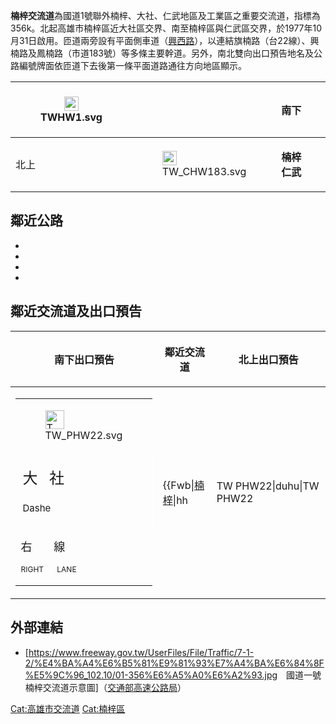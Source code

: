 {{coord|22.737050|N|120.334424|E|display=title}}
{{Infobox Taiwan Highway IC
| name = 楠梓交流道
| name_en = Nanzi Interchange
| rd_type = NH
| rd_number = 1
| exit = 356
| exit_name = 楠梓
| location = [[臺灣|臺灣]][[高雄市|高雄市]][[楠梓區|楠梓區]]、[[仁武區|仁武區]]
| connect = 
 {{Plainlist|
* {{Jct|country=TWN|PH|22}}（[[旗楠路|旗楠路]]）
* {{Jct|country=TWN|TRKH|47}}（[[興楠路|興楠路]]）
* {{Jct|country=TWN|CH|183}}（[[鳳楠路|鳳楠路]]）
* [[興西路_(高雄市)|興西路]]（平面側車道）
 }}
| goto = 楠梓區、[[大社區|大社區]]、仁武區
| class = 複合式鑽石型
| time = 1977年10月31日
}}
'''楠梓交流道'''為國道1號聯外楠梓、大社、仁武地區及工業區之重要交流道，指標為356k。北起高雄市楠梓區近大社區交界、南至楠梓區與仁武區交界，於1977年10月31日啟用。匝道兩旁設有平面側車道（[[興西路_(高雄市)|興西路]]），以連結旗楠路（台22線）、興楠路及鳳楠路（市道183號）等多條主要幹道。另外，南北雙向出口預告地名及公路編號牌面依匝道下去後第一條平面道路通往方向地區顯示。
{|class="wikitable" style="text-align:center" 
! rowspan="2" |[[File:TWHW1.svg|23px]]
| rowspan="2" |{{Taiwan Highway IC|356|楠梓}}  
| 南下
| [[File:TW_PHW22.svg|23px]]
| '''大社　楠梓'''
|-
| 北上
| [[File:TW_CHW183.svg|23px]]
| '''楠梓　仁武'''
|}

== 鄰近公路 ==
* {{Jct|country=TWN|PH|1}}
* {{Jct|country=TWN|PH|22}}
* {{Jct|country=TWN|CH|183}}
* {{Jct|country=TWN|TRKH|47-1}}

== 鄰近交流道及出口預告 ==
{| class="toccolours" border="1" cellpadding="4" style="margin:0 auto; border-collapse:collapse; text-align:center; white-space:nowrap"
! 南下出口預告 !! 鄰近交流道 !! 北上出口預告
|-
| style="text-align:right; font-size:15px" | {{Taiwan Highway IC|356|楠梓}}
{|style="width:190px; background-color:#007F00; text-align:center; color:#FFF; font-weight:bold"
| colspan="2" | <div style="margin-top:6px; margin-bottom:3px">[[File:TW_PHW22.svg|30px]]</div>
|-
| style="width:90px; border-right:2px solid #FFF; line-height:24px; font-size:24px; word-spacing:12px" | 大 社<div style="font-size:15px">Dashe</div>
| style="width:90px; line-height:24px; font-size:24px; word-spacing:12px" | 楠 梓<div style="font-size:15px">Nanzi</div>
|-
| colspan="2" style="line-height:18px; font-size:18px; word-spacing:30px" | 右 線<div style="font-size:12px; word-spacing:18px">RIGHT LANE</div>
|}
|
{{Start expwy box|[[中華民國國道|中華民國國道]]}}
{{S-expwy IC|[[岡山交流道|岡山交流道]]|往　[[高科交流道|高科交流道]]}}
{{S-line|{{Jct|country=TWN|NH|1}}|356k|#007A36}}
{{S-expwy IC|[[鼎金系統交流道|鼎金系統交流道]]|往　[[高雄交流道|高雄交流道]]}}
{{Illus}}
{{Fwu|st|[[路竹區|路竹]]}}
{{Fwi|Full|349|岡山}}
{{Fwh|st}}
{{Fwm|TWHW1}}
{{Fwh|st|356|楠梓}}
{{Fwb|[[楠梓區|楠梓]]|hh||TW PHW22|duhu|TW PHW22||hh|[[燕巢區|燕巢]]}}
{{Fwb|楠梓|gh||TW THWkh47|dh|TW THWkh47||gh|[[大社區|大社]]}}
{{Fwb|楠梓|gh||TW CHW183|ddhd|TW CHW183||gh|[[仁武區|仁武]]}}
{{Fwh|st}}
{{Fwm|TWHW1}}
{{Fwh|st}}
{{Fwi|Full|362|鼎金系統}}
{{Fwd|st|[[高雄市區|高雄市區]]}}
{{Fwed}}
| style="text-align:right; font-size:15px" | {{Taiwan Highway IC|356|楠梓}}
{|style="width:190px; background-color:#007F00; text-align:center; color:#FFF; font-weight:bold"
| colspan="2" | <div style="margin-top:6px; margin-bottom:3px">[[File:TW_CHW183.svg|30px]]</div>
|-
| style="width:90px; border-right:2px solid #FFF; line-height:24px; font-size:24px; word-spacing:12px" | 楠 梓<div style="font-size:15px">Nanzi</div>
| style="width:90px; line-height:24px; font-size:24px; word-spacing:12px" | 仁 武<div style="font-size:15px">Renwu</div>
|-
| colspan="2" style="line-height:18px; font-size:18px; word-spacing:30px" | 右 線<div style="font-size:12px; word-spacing:18px">RIGHT LANE</div>
|}
|}

== 外部連結 ==
* [https://www.freeway.gov.tw/UserFiles/File/Traffic/7-1-2/%E4%BA%A4%E6%B5%81%E9%81%93%E7%A4%BA%E6%84%8F%E5%9C%96_102.10/01-356%E6%A5%A0%E6%A2%93.jpg　國道一號楠梓交流道示意圖]（[[交通部高速公路局|交通部高速公路局]]）

{{中華民國國道1號}}

[[Cat:高雄市交流道|Cat:高雄市交流道]]
[[Cat:楠梓區|Cat:楠梓區]]